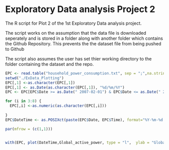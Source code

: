 Exploratory Data analysis Project 2
========================================================

The R script for Plot 2 of the 1st Exploratory Data analysis project.

The script works on the assumption that the data file is downloaded seperately and is stored in a folder along with another folder which contains the Github Repository. This prevents the the dataset file from being pushed to Github


The script also assumes the user has set thier working directory to the folder containing the dataset and the repo.



```r
EPC <- read.table("household_power_consumption.txt", sep = ";",na.strings = "NA", header = TRUE)
setwd("./ExData_Plotting")
EPC[,1] <-as.character(EPC[,1])
EPC[,1] <- as.Date(as.character(EPC[,1]), "%d/%m/%Y")
EPC <- EPC[EPC$Date >= as.Date(" 2007-02-01") & EPC$Date <= as.Date(" 2007-02-02"), ]

for (i in 3:8) {
  EPC[,i] <-as.numeric(as.character(EPC[,i]))
  
}
EPC$DateTime <- as.POSIXct(paste(EPC$Date, EPC$Time), format="%Y-%m-%d %H:%M:%S")

par(mfrow = (c(1,1)))


with(EPC, plot(DateTime,Global_active_power, type = "l",  ylab = "Global Active Power (Kilowatts)") )
```

